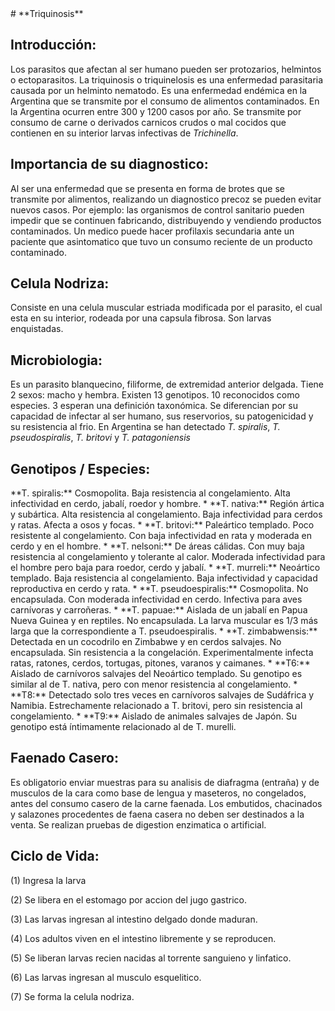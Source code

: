 
<BaseLayout title="Webapp">
<BlogLayout>
# **Triquinosis**

## **Introducción:**
Los parasitos que afectan al ser humano pueden ser protozarios, helmintos o ectoparasitos. 
La triquinosis o triquinelosis es una enfermedad parasitaria causada por un helminto nematodo. 
Es una enfermedad endémica en la Argentina que se transmite por el consumo de alimentos contaminados. 
En la Argentina ocurren entre 300 y 1200 casos por año. 
Se transmite por consumo de carne o derivados carnicos crudos o mal cocidos que contienen en su interior larvas infectivas de
<i>Trichinella</i>. 

## **Importancia de su diagnostico:**
Al ser una enfermedad que se presenta en forma de brotes que se transmite por alimentos, realizando un
diagnostico precoz se pueden evitar nuevos casos. Por ejemplo: las organismos de control sanitario pueden impedir que se continuen fabricando, distribuyendo y vendiendo productos contaminados.
Un medico puede hacer profilaxis secundaria ante un paciente que asintomatico que tuvo un consumo reciente de un producto contaminado. 

## **Celula Nodriza:**
Consiste en una celula muscular estriada modificada por el parasito, el cual
esta en su interior, rodeada por una capsula fibrosa. Son larvas enquistadas. 

## **Microbiologia:**
Es un parasito blanquecino, filiforme, de extremidad anterior
delgada. Tiene 2 sexos: macho y hembra. 
Existen 13 genotipos. 10 reconocidos como especies. 3 esperan una definición taxonómica. Se diferencian por su
capacidad de infectar al ser humano, sus reservorios, su patogenicidad y su
resistencia al frio. 
En Argentina se han detectado <i>T. spiralis</i>, <i>T. pseudospiralis</i>, <i>T. britovi</i> y <i>T. patagoniensis</i>

## **Genotipos / Especies:**
<div class="mt-2 ml-2">
**T. spiralis:** Cosmopolita. Baja resistencia al congelamiento. Alta infectividad en
cerdo, jabalí, roedor y hombre. 
* **T. nativa:** Región ártica y subártica. Alta resistencia al congelamiento. Baja infectividad para cerdos y ratas. Afecta a osos y focas.
* **T. britovi:** Paleártico templado. Poco resistente al congelamiento. Con baja infectividad en rata y moderada en cerdo y en el hombre. 
* **T. nelsoni:** De áreas cálidas. Con muy baja resistencia al congelamiento y tolerante al calor. Moderada infectividad para el hombre pero baja para roedor, cerdo y jabalí. 
* **T. murreli:** Neoártico templado. Baja resistencia al congelamiento. Baja infectividad y capacidad reproductiva en cerdo y rata. 
* **T. pseudoespiralis:** Cosmopolita. No encapsulada. Con moderada infectividad en cerdo. Infectiva para aves carnívoras y carroñeras. 
* **T. papuae:** Aislada de un jabalí en Papua Nueva Guinea y en reptiles. No encapsulada. La larva muscular es 1/3 más larga que la correspondiente a T. pseudoespiralis. 
* **T. zimbabwensis:** Detectada en un cocodrilo en Zimbabwe y en cerdos salvajes. No encapsulada. Sin resistencia a la congelación. Experimentalmente infecta ratas, ratones, cerdos, tortugas, pitones, varanos y caimanes. 
* **T6:** Aislado de carnívoros salvajes del Neoártico templado. Su genotipo es similar al de T. nativa, pero con menor resistencia al congelamiento. 
* **T8:** Detectado solo tres veces en carnívoros salvajes de Sudáfrica y Namibia. Estrechamente relacionado a T. britovi, pero sin resistencia al congelamiento. 
* **T9:** Aislado de animales salvajes de Japón. Su genotipo está íntimamente relacionado al de T. murelli. 
</div>

## **Faenado Casero:**
Es obligatorio enviar muestras para su analisis de diafragma (entraña) y de musculos de la cara como base de lengua y maseteros, no congelados, antes del consumo casero de la carne faenada. Los embutidos, chacinados y salazones procedentes de faena casera no deben ser destinados a la venta. Se realizan pruebas de digestion enzimatica o artificial. 

## **Ciclo de Vida:**
(1) Ingresa la larva

(2) Se libera en el estomago por accion del jugo gastrico.

(3) Las larvas ingresan al intestino delgado donde maduran. 

(4) Los adultos viven en el intestino libremente y se reproducen. 

(5) Se liberan larvas recien nacidas al torrente sanguieno y linfatico. 

(6) Las larvas ingresan al musculo esquelitico. 

(7) Se forma la celula nodriza.
</BlogLayout>
</BaseLayout>
